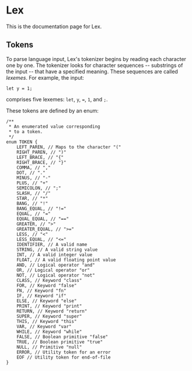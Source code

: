 # Lex
This is the documentation page for Lex.

## Tokens
To parse language input, Lex's tokenizer begins by reading each character one by one. The tokenizer looks for character sequences -- substrings of the input -- that have a specified meaning. These sequences are called _lexemes_. For example, the input:

~~~tsx
let y = 1;
~~~

comprises five lexemes: `let`, `y`, `=`, `1`, and `;`.

These tokens are defined by an enum:

```tsx
/**
 * An enumerated value corresponding
 * to a token.
 */
enum TOKEN {
    LEFT_PAREN, // Maps to the character "("
    RIGHT_PAREN, // ")"
    LEFT_BRACE, // "{"
    RIGHT_BRACE, // "}"
    COMMA, // ","
    DOT, // "."
    MINUS, // "-"
    PLUS, // "+"
    SEMICOLON, // ";"
    SLASH, // "/"
    STAR, // "*"
    BANG, // "!"
    BANG_EQUAL, // "!="
    EQUAL, // "="
    EQUAL_EQUAL, // "=="
    GREATER, // ">"
    GREATER_EQUAL, // ">="
    LESS, // "<"
    LESS_EQUAL, // "<="
    IDENTIFIER, // A valid name
    STRING, // A valid string value
    INT, // A valid integer value 
    FLOAT, // A valid floating point value
    AND, // Logical operator "and"
    OR, // Logical operator "or"
    NOT, // Logical operator "not"
    CLASS, // Keyword "class"
    FOR, // Keyword "false"
    FN, // Keyword "fn"
    IF, // Keyword "if"
    ELSE, // Keyword "else"
    PRINT, // Keyword "print"
    RETURN, // Keyword "return"
    SUPER, // Keyword "super"
    THIS, // Keyword "this"
    VAR, // Keyword "var"
    WHILE, // Keyword "while"
    FALSE, // Boolean primitive "false"
    TRUE, // Boolean primitive "true"
    NULL, // Primitive "null"
    ERROR, // Utility token for an error
    EOF // Utility token for end-of-file
}
```
 